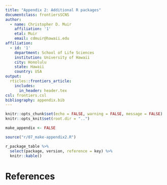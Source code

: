 ```yaml
---
title: "Appendix 2: Additional R packages"
documentclass: frontiersSCNS
author:
  - name: Christopher D. Muir
    affiliation: '1'
    etal: Muir
    email: cdmuir@hawaii.edu
affiliation:
  - id: '1'
    department: School of Life Sciences
    institution: University of Hawaii
    city: Honolulu
    state: Hawaii
    country: USA
output: 
  rticles::frontiers_article:
    includes:
      in_header: header.tex
csl: frontiers.csl
bibliography: appendix.bib
---
```


```r
knitr::opts_chunk$set(echo = FALSE, warning = FALSE, message = FALSE)
knitr::opts_knit$set(root.dir = "..")
```

```r
make_appendix <- FALSE

source("r/07_make-appendix2.R")

r_package_table %>%
  select(package, version, reference = key) %>%
  knitr::kable()

```

# References {-}
